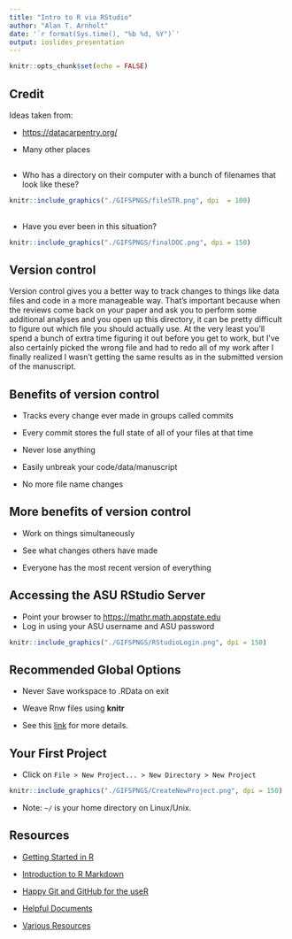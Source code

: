 ```yaml
---
title: "Intro to R via RStudio"
author: "Alan T. Arnholt"
date: '`r format(Sys.time(), "%b %d, %Y")`'
output: ioslides_presentation
---
```


```r
knitr::opts_chunk$set(echo = FALSE)
```

## Credit

Ideas taken from:

* <https://datacarpentry.org/>

* Many other places

##

* Who has a directory on their computer with a bunch of filenames that look like these?

```r
knitr::include_graphics("./GIFSPNGS/fileSTR.png", dpi  = 100)
```

## 

* Have you ever been in this situation?

```r
knitr::include_graphics("./GIFSPNGS/finalDOC.png", dpi = 150)
```


## Version control

Version control gives you a better way to track changes to things like data files and code in a more manageable way. That’s important because when the reviews come back on your paper and ask you to perform some additional analyses and you open up this directory, it can be pretty difficult to figure out which file you should actually use. At the very least you’ll spend a bunch of extra time figuring it out before you get to work, but I’ve also certainly picked the wrong file and had to redo all of my work after I finally realized I wasn’t getting the same results as in the submitted version of the manuscript.

## Benefits of version control

* Tracks every change ever made in groups called commits

* Every commit stores the full state of all of your files at that time

* Never lose anything

* Easily unbreak your code/data/manuscript

* No more file name changes

## More benefits of version control

* Work on things simultaneously

* See what changes others have made

* Everyone has the most recent version of everything


## Accessing the ASU RStudio Server

- Point your browser to <https://mathr.math.appstate.edu>
- Log in using your ASU username and ASU password

```r
knitr::include_graphics("./GIFSPNGS/RStudioLogin.png", dpi = 150)
```


## Recommended Global Options

* Never Save workspace to .RData on exit

* Weave Rnw files using **knitr**

* See this [link](https://stat-ata-asu.github.io/STT5812CourseRepo/Rmarkdown/GlobalOptions.html) for more details.

## Your First Project

* Click on `File > New Project... > New Directory > New Project`

```r
knitr::include_graphics("./GIFSPNGS/CreateNewProject.png", dpi = 150)
```

* Note: `~/` is your home directory on Linux/Unix.

## Resources

* [Getting Started in R](http://ilustat.com/shared/Getting-Started-in-R.pdf)

* [Introduction to R Markdown](https://m-clark.github.io/Introduction-to-Rmarkdown/)

* [Happy Git and GitHub for the useR](https://happygitwithr.com/)

* [Helpful Documents](https://alanarnholt.github.io/GeneralStatistics/)

* [Various Resources](https://alanarnholt.github.io/resources.html)




